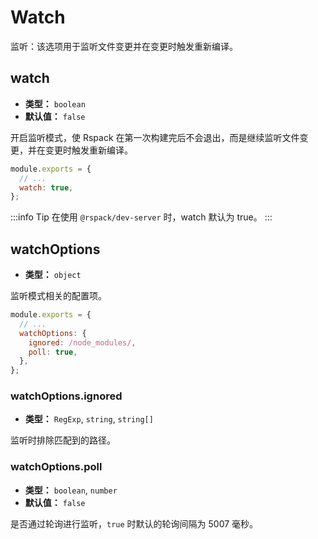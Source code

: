 
<WebpackLicense from="https://webpack.js.org/configuration/watch" />

# Watch

监听：该选项用于监听文件变更并在变更时触发重新编译。

## watch

- **类型：** `boolean`
- **默认值：** `false`

开启监听模式，使 Rspack 在第一次构建完后不会退出，而是继续监听文件变更，并在变更时触发重新编译。

```js title=rspack.config.js
module.exports = {
  // ...
  watch: true,
};
```

:::info Tip
在使用 `@rspack/dev-server` 时，watch 默认为 true。
:::

## watchOptions

- **类型：** `object`

监听模式相关的配置项。

```js title=rspack.config.js
module.exports = {
  // ...
  watchOptions: {
    ignored: /node_modules/,
    poll: true,
  },
};
```

### watchOptions.ignored

- **类型：** `RegExp`, `string`, `string[]`

监听时排除匹配到的路径。

### watchOptions.poll

- **类型：** `boolean`, `number`
- **默认值：** `false`

是否通过轮询进行监听，`true` 时默认的轮询间隔为 5007 毫秒。
